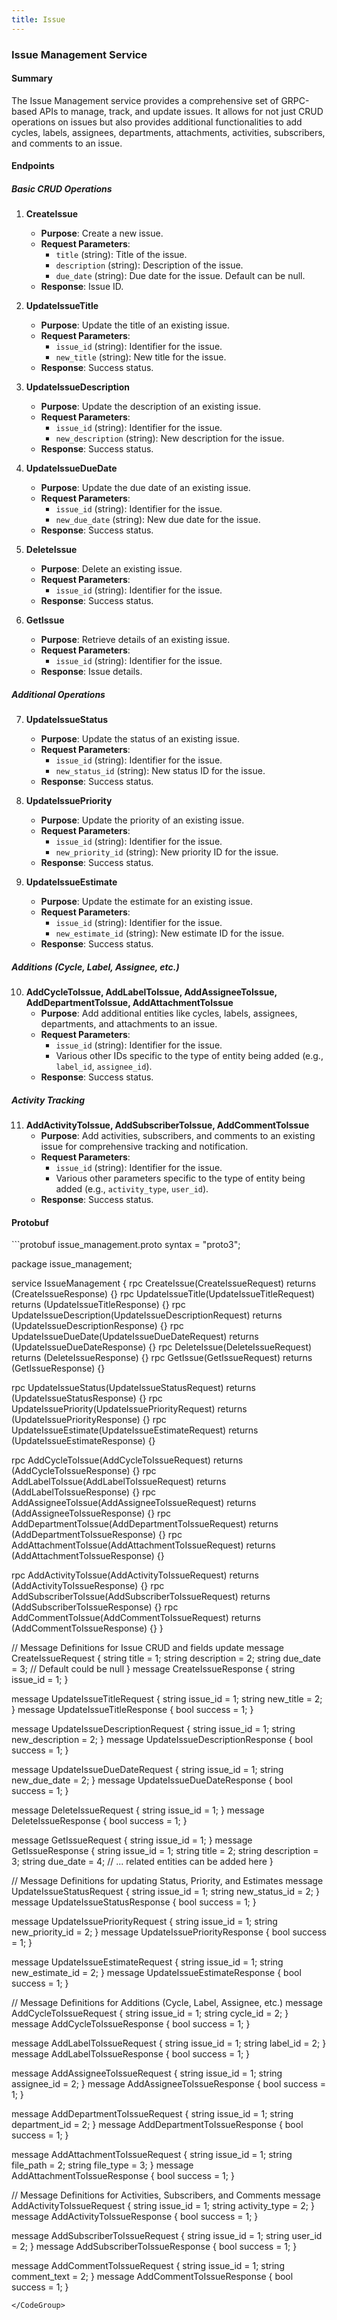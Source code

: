 ```yaml
---
title: Issue
---
```


### Issue Management Service

#### Summary

The Issue Management service provides a comprehensive set of GRPC-based APIs to manage, track, and update issues. It allows for not just CRUD operations on issues but also provides additional functionalities to add cycles, labels, assignees, departments, attachments, activities, subscribers, and comments to an issue.

#### Endpoints

##### Basic CRUD Operations

1. **CreateIssue**
    - **Purpose**: Create a new issue.
    - **Request Parameters**:
        - `title` (string): Title of the issue.
        - `description` (string): Description of the issue.
        - `due_date` (string): Due date for the issue. Default can be null.
    - **Response**: Issue ID.

2. **UpdateIssueTitle**
    - **Purpose**: Update the title of an existing issue.
    - **Request Parameters**:
        - `issue_id` (string): Identifier for the issue.
        - `new_title` (string): New title for the issue.
    - **Response**: Success status.

3. **UpdateIssueDescription**
    - **Purpose**: Update the description of an existing issue.
    - **Request Parameters**:
        - `issue_id` (string): Identifier for the issue.
        - `new_description` (string): New description for the issue.
    - **Response**: Success status.

4. **UpdateIssueDueDate**
    - **Purpose**: Update the due date of an existing issue.
    - **Request Parameters**:
        - `issue_id` (string): Identifier for the issue.
        - `new_due_date` (string): New due date for the issue.
    - **Response**: Success status.

5. **DeleteIssue**
    - **Purpose**: Delete an existing issue.
    - **Request Parameters**:
        - `issue_id` (string): Identifier for the issue.
    - **Response**: Success status.

6. **GetIssue**
    - **Purpose**: Retrieve details of an existing issue.
    - **Request Parameters**:
        - `issue_id` (string): Identifier for the issue.
    - **Response**: Issue details.

##### Additional Operations

7. **UpdateIssueStatus**
    - **Purpose**: Update the status of an existing issue.
    - **Request Parameters**:
        - `issue_id` (string): Identifier for the issue.
        - `new_status_id` (string): New status ID for the issue.
    - **Response**: Success status.

8. **UpdateIssuePriority**
    - **Purpose**: Update the priority of an existing issue.
    - **Request Parameters**:
        - `issue_id` (string): Identifier for the issue.
        - `new_priority_id` (string): New priority ID for the issue.
    - **Response**: Success status.

9. **UpdateIssueEstimate**
    - **Purpose**: Update the estimate for an existing issue.
    - **Request Parameters**:
        - `issue_id` (string): Identifier for the issue.
        - `new_estimate_id` (string): New estimate ID for the issue.
    - **Response**: Success status.

##### Additions (Cycle, Label, Assignee, etc.)

10. **AddCycleToIssue, AddLabelToIssue, AddAssigneeToIssue, AddDepartmentToIssue, AddAttachmentToIssue**
    - **Purpose**: Add additional entities like cycles, labels, assignees, departments, and attachments to an issue.
    - **Request Parameters**:
        - `issue_id` (string): Identifier for the issue.
        - Various other IDs specific to the type of entity being added (e.g., `label_id`, `assignee_id`).
    - **Response**: Success status.

##### Activity Tracking

11. **AddActivityToIssue, AddSubscriberToIssue, AddCommentToIssue**
    - **Purpose**: Add activities, subscribers, and comments to an existing issue for comprehensive tracking and notification.
    - **Request Parameters**:
        - `issue_id` (string): Identifier for the issue.
        - Various other parameters specific to the type of entity being added (e.g., `activity_type`, `user_id`).
    - **Response**: Success status.

#### Protobuf

<CodeGroup>
```protobuf issue_management.proto
syntax = "proto3";

package issue_management;

service IssueManagement {
  rpc CreateIssue(CreateIssueRequest) returns (CreateIssueResponse) {}
  rpc UpdateIssueTitle(UpdateIssueTitleRequest) returns (UpdateIssueTitleResponse) {}
  rpc UpdateIssueDescription(UpdateIssueDescriptionRequest) returns (UpdateIssueDescriptionResponse) {}
  rpc UpdateIssueDueDate(UpdateIssueDueDateRequest) returns (UpdateIssueDueDateResponse) {}
  rpc DeleteIssue(DeleteIssueRequest) returns (DeleteIssueResponse) {}
  rpc GetIssue(GetIssueRequest) returns (GetIssueResponse) {}

  rpc UpdateIssueStatus(UpdateIssueStatusRequest) returns (UpdateIssueStatusResponse) {}
  rpc UpdateIssuePriority(UpdateIssuePriorityRequest) returns (UpdateIssuePriorityResponse) {}
  rpc UpdateIssueEstimate(UpdateIssueEstimateRequest) returns (UpdateIssueEstimateResponse) {}

  rpc AddCycleToIssue(AddCycleToIssueRequest) returns (AddCycleToIssueResponse) {}
  rpc AddLabelToIssue(AddLabelToIssueRequest) returns (AddLabelToIssueResponse) {}
  rpc AddAssigneeToIssue(AddAssigneeToIssueRequest) returns (AddAssigneeToIssueResponse) {}
  rpc AddDepartmentToIssue(AddDepartmentToIssueRequest) returns (AddDepartmentToIssueResponse) {}
  rpc AddAttachmentToIssue(AddAttachmentToIssueRequest) returns (AddAttachmentToIssueResponse) {}

  rpc AddActivityToIssue(AddActivityToIssueRequest) returns (AddActivityToIssueResponse) {}
  rpc AddSubscriberToIssue(AddSubscriberToIssueRequest) returns (AddSubscriberToIssueResponse) {}
  rpc AddCommentToIssue(AddCommentToIssueRequest) returns (AddCommentToIssueResponse) {}
}

// Message Definitions for Issue CRUD and fields update
message CreateIssueRequest {
  string title = 1;
  string description = 2;
  string due_date = 3;  // Default could be null
}
message CreateIssueResponse {
  string issue_id = 1;
}

message UpdateIssueTitleRequest {
  string issue_id = 1;
  string new_title = 2;
}
message UpdateIssueTitleResponse {
  bool success = 1;
}

message UpdateIssueDescriptionRequest {
  string issue_id = 1;
  string new_description = 2;
}
message UpdateIssueDescriptionResponse {
  bool success = 1;
}

message UpdateIssueDueDateRequest {
  string issue_id = 1;
  string new_due_date = 2;
}
message UpdateIssueDueDateResponse {
  bool success = 1;
}

message DeleteIssueRequest {
  string issue_id = 1;
}
message DeleteIssueResponse {
  bool success = 1;
}

message GetIssueRequest {
  string issue_id = 1;
}
message GetIssueResponse {
  string issue_id = 1;
  string title = 2;
  string description = 3;
  string due_date = 4;
  // ... related entities can be added here
}

// Message Definitions for updating Status, Priority, and Estimates
message UpdateIssueStatusRequest {
  string issue_id = 1;
  string new_status_id = 2;
}
message UpdateIssueStatusResponse {
  bool success = 1;
}

message UpdateIssuePriorityRequest {
  string issue_id = 1;
  string new_priority_id = 2;
}
message UpdateIssuePriorityResponse {
  bool success = 1;
}

message UpdateIssueEstimateRequest {
  string issue_id = 1;
  string new_estimate_id = 2;
}
message UpdateIssueEstimateResponse {
  bool success = 1;
}

// Message Definitions for Additions (Cycle, Label, Assignee, etc.)
message AddCycleToIssueRequest {
  string issue_id = 1;
  string cycle_id = 2;
}
message AddCycleToIssueResponse {
  bool success = 1;
}

message AddLabelToIssueRequest {
  string issue_id = 1;
  string label_id = 2;
}
message AddLabelToIssueResponse {
  bool success = 1;
}

message AddAssigneeToIssueRequest {
  string issue_id = 1;
  string assignee_id = 2;
}
message AddAssigneeToIssueResponse {
  bool success = 1;
}

message AddDepartmentToIssueRequest {
  string issue_id = 1;
  string department_id = 2;
}
message AddDepartmentToIssueResponse {
  bool success = 1;
}

message AddAttachmentToIssueRequest {
  string issue_id = 1;
  string file_path = 2;
  string file_type = 3;
}
message AddAttachmentToIssueResponse {
  bool success = 1;
}

// Message Definitions for Activities, Subscribers, and Comments
message AddActivityToIssueRequest {
  string issue_id = 1;
  string activity_type = 2;
}
message AddActivityToIssueResponse {
  bool success = 1;
}

message AddSubscriberToIssueRequest {
  string issue_id = 1;
  string user_id = 2;
}
message AddSubscriberToIssueResponse {
  bool success = 1;
}

message AddCommentToIssueRequest {
  string issue_id = 1;
  string comment_text = 2;
}
message AddCommentToIssueResponse {
  bool success = 1;
}
```
</CodeGroup>